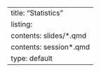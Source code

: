 ---
title: "Statistics"
listing:
  contents: slides/*.qmd
  contents: session*.qmd
  type: default
---